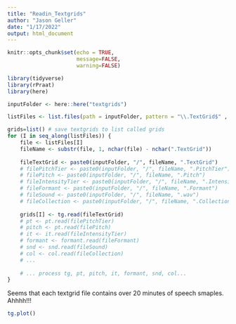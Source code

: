 ```yaml
---
title: "Readin_Textgrids"
author: "Jason Geller"
date: "1/17/2022"
output: html_document
---
```


```r
knitr::opts_chunk$set(echo = TRUE, 
                      message=FALSE, 
                      warning=FALSE)
```


```r
library(tidyverse)
library(rPraat)
library(here)

```


```r

inputFolder <- here::here("textgrids")

listFiles <- list.files(path = inputFolder, pattern = "\\.TextGrid$" , ignore.case = TRUE)

grids=list() # save textgrids to list called grids 
for (I in seq_along(listFiles)) {
    file <- listFiles[I]
    fileName <- substr(file, 1, nchar(file) - nchar(".TextGrid"))
    
    fileTextGrid <- paste0(inputFolder, "/", fileName, ".TextGrid")
    # filePitchTier <- paste0(inputFolder, "/", fileName, ".PitchTier")
    # filePitch <- paste0(inputFolder, "/", fileName, ".Pitch")
    # fileIntensityTier <- paste0(inputFolder, "/", fileName, ".IntensityTier")
    # fileFormant <- paste0(inputFolder, "/", fileName, ".Formant")
    # fileSound <- paste0(inputFolder, "/", fileName, ".wav")
    # fileCollection <- paste0(inputFolder, "/", fileName, ".Collection")
    
    grids[I] <- tg.read(fileTextGrid)
    # pt <- pt.read(filePitchTier)
    # pitch <- pt.read(filePitch)
    # it <- it.read(fileIntensityTier)
    # formant <- formant.read(fileFormant)
    # snd <- snd.read(fileSound)
    # col <- col.read(fileCollection)
    # ...
    
    # ... process tg, pt, pitch, it, formant, snd, col...
}


```

Seems that each textgrid file contains over 20 minutes of speech smaples. Ahhhh!!!


```r

tg.plot()



```
